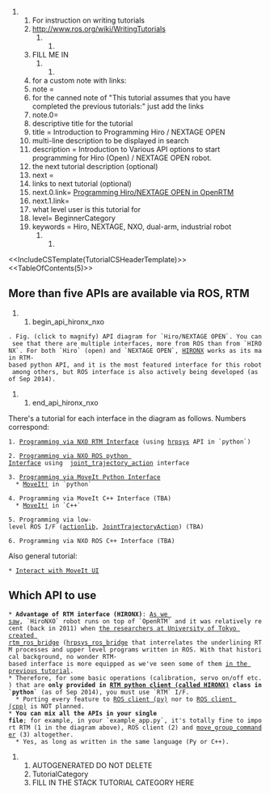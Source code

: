 ## For instruction on writing tutorials
## http://www.ros.org/wiki/WritingTutorials
####################################
##FILL ME IN
####################################
## for a custom note with links:
## note =
## for the canned note of "This tutorial assumes that you have completed the previous tutorials:" just add the links
## note.0=
## descriptive title for the tutorial
## title = Introduction to Programming Hiro / NEXTAGE OPEN
## multi-line description to be displayed in search
## description = Introduction to Various API options to start programming for Hiro (Open) / NEXTAGE OPEN robot.
## the next tutorial description (optional)
## next =
## links to next tutorial (optional)
## next.0.link= [[rtmros_nextage/Tutorials/Programming_Hiro_NEXTAGE_OPEN_RTM|Programming Hiro/NEXTAGE OPEN in OpenRTM]]
## next.1.link=
## what level user is this tutorial for
## level= BeginnerCategory
## keywords = Hiro, NEXTAGE, NXO, dual-arm, industrial robot
####################################
<<IncludeCSTemplate(TutorialCSHeaderTemplate)>> <<TableOfContents(5)>>

== More than five APIs are available via ROS, RTM ==
##begin_api_hironx_nxo
[[https://docs.google.com/drawings/d/1H1GLYfBmZ7JRnBhKubCrptav34fCfZzn3W9PEO_5pgI/pub?w=960&h=720|{{https://docs.google.com/drawings/d/1H1GLYfBmZ7JRnBhKubCrptav34fCfZzn3W9PEO_5pgI/pub?w=960&h=720}}]]

 . Fig. (click to magnify) API diagram for `Hiro/NEXTAGE OPEN`. You can see that there are multiple interfaces, more from ROS than from `HIRONX`. For both `Hiro` (open) and `NEXTAGE OPEN`, [[http://docs.ros.org/hydro/api/hironx_ros_bridge/html/classhironx__ros__bridge_1_1hironx__client_1_1HIRONX.html|HIRONX]] works as its main RTM-based python API, and it is the most featured interface for this robot among others, but ROS interface is also actively being developed (as of Sep 2014).

##end_api_hironx_nxo

There's a tutorial for each interface in the diagram as follows. Numbers correspond:

 1. [[rtmros_nextage/Tutorials/Programming_Hiro_NEXTAGE_OPEN_RTM|Programming via NXO RTM Interface]] (using [[hrpsys]] API in `python`)

 2. [[rtmros_nextage/Tutorials/Programming_Hiro_NEXTAGE_OPEN_ROS|Programming via NXO ROS python Interface]] using  [[joint_trajectory_action]] interface

 3. [[rtmros_nextage/Tutorials/Programming_Hiro_NEXTAGE_OPEN_MOVEIT|Programming via MoveIt Python Interface]]
   * [[http://moveit.ros.org/|MoveIt!]] in `python`

 4. Programming via MoveIt C++ Interface (TBA)
   * [[http://moveit.ros.org/|MoveIt!]] in `C++`

 5. Programming via low-level ROS I/F ([[actionlib]], [[joint_trajectory_action|JointTrajectoryAction]]) (TBA)

 6. Programming via NXO ROS C++ Interface (TBA)

Also general tutorial:

 * [[rtmros_nextage/Tutorials/Programming_Hiro_NEXTAGE_OPEN_GUI|Interact with MoveIt UI]]

== Which API to use ==

 * '''Advantage of RTM interface (HIRONX)''': [[rtmros_nextage/Tutorials/Install%20NEXTAGE%20OPEN%20software%20on%20your%20machine#Overall_software_components|As we saw]], `HiroNXO` robot runs on top of `OpenRTM` and it was relatively recent (back in 2011) when [[http://www.jsk.t.u-tokyo.ac.jp/research/system/rtm-ros.html|the researchers at University of Tokyo created rtm_ros_bridge]] ([[hrpsys_ros_bridge]] that interrelates the underlining RTM processes and upper level programs written in ROS. With that historical background, no wonder RTM-based interface is more equipped as we've seen some of them [[rtmros_nextage/Tutorials/Programming_Hiro_NEXTAGE_OPEN_RTM|in the previous tutorial]]. 
 * Therefore, for some basic operations (calibration, servo on/off etc.) that are '''only provided in [[http://docs.ros.org/hydro/api/hironx_ros_bridge/html/classhironx__ros__bridge_1_1hironx__client_1_1HIRONX.html|RTM python client (called HIRONX)]] class in `python`''' (as of Sep 2014), you must use `RTM` I/F.
   * Porting every feature to [[http://docs.ros.org/hydro/api/hironx_ros_bridge/html/classhironx__ros__bridge_1_1ros__client_1_1ROS__Client.html|ROS client (py)]] nor to [[http://docs.ros.org/hydro/api/hironx_ros_bridge/html/classROS__Client.html|ROS client (cpp)]] is NOT planned.
 * '''You can mix all the APIs in your single file'''; for example, in your `example_app.py`, it's totally fine to import RTM (1 in the diagram above), ROS client (2) and [[http://moveit.ros.org/doxygen/classmoveit__commander_1_1move__group_1_1MoveGroupCommander.html|move_group_commander]] (3) altogether.
   * Yes, as long as written in the same language (Py or C++).

## AUTOGENERATED DO NOT DELETE
## TutorialCategory
## FILL IN THE STACK TUTORIAL CATEGORY HERE
